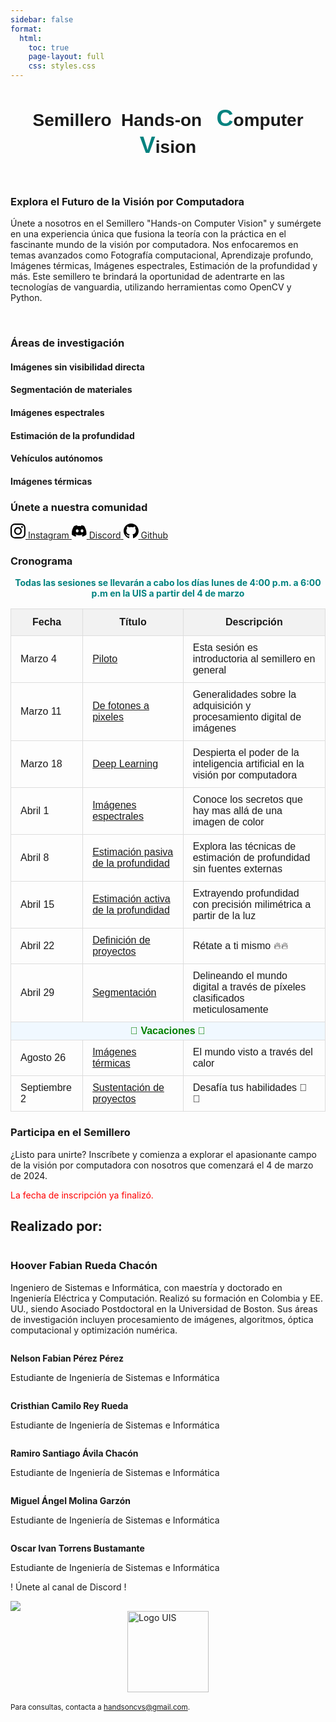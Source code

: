 ```yaml
---
sidebar: false
format:
  html:
    toc: true
    page-layout: full
    css: styles.css
---
```


```{=html}
<div style="text-align: center;">
   <h1 style="font-family:  'Reem Kufi Ink' ,sans-serif;">
         Semillero&nbsp;&nbsp;Hands-on&nbsp;&nbsp; <span style="color: #00827F;font-size: calc(1.8rem + 0.9vw);">C</span>omputer <span style="color: #00827F;font-size: calc(1.8rem + 0.9vw);">V</span>ision
    </h1>
</div>
<section class="imagecarousel">
      <img src="/images/lidar.webp" alt="" />   
      <img src="/images/thermal.jpg" alt="" />
      <img src="/images/spectral.png" alt="" />    
      <img src="/images/material.png" alt="" />
      <img src="/images/mobile.jpg" alt="" />
</section>

<main>
<section class="join">
    <h3>Explora el Futuro de la Visión por Computadora</h3>
    <p>
        Únete a nosotros en el Semillero "Hands-on Computer Vision" y sumérgete en una experiencia única que fusiona la teoría con la práctica en el fascinante mundo de la visión por computadora. Nos enfocaremos en temas avanzados como Fotografía computacional, Aprendizaje profundo, Imágenes térmicas, Imágenes espectrales, Estimación de la profundidad y más. Este semillero te brindará la oportunidad de adentrarte en las tecnologías de vanguardia, utilizando herramientas como OpenCV y Python.
    </p>
    <br>
</section>

 <section class="research-areas">
  <h3>Áreas de investigación</h3>
  <div class="grid-container">
    <div class="card card1">
      <div class="card-content">
        <h4>Imágenes sin visibilidad directa</h4>
      </div>
    </div>
    <div class="card card2">
      <div class="card-content">
        <h4>Segmentación de materiales</h4>
      </div>
    </div>
    <div class="card card3">
      <div class="card-content">
        <h4>Imágenes espectrales</h4>
      </div>
    </div>
    <div class="card card4">
      <div class="card-content">
        <h4>Estimación de la profundidad</h4>
      </div>
    </div>
    <div class="card card5">
      <div class="card-content">
        <h4>Vehículos autónomos</h4>
      </div>
    </div>
    <div class="card card6">
      <div class="card-content">
        <h4>Imágenes térmicas</h4>
      </div>
    </div>
  </div>
</section>
<section class="social-media-section">
<h3>Únete a nuestra comunidad</h3>
<div class="social-links">
		 <a id="instagram" href="https://www.instagram.com/handsoncv/" target="_blank" class="social-btn flex-center">
        <svg viewBox="0 0 24 24" height="24" width="24" xmlns="http://www.w3.org/2000/svg"><path d="M12 2.163c3.204 0 3.584.012 4.849.07 1.366.062 2.633.334 3.608 1.309.975.975 1.247 2.242 1.309 3.608.058 1.265.069 1.645.069 4.849s-.011 3.584-.069 4.849c-.062 1.366-.334 2.633-1.309 3.608-.975.975-2.242 1.247-3.608 1.309-1.265.058-1.645.069-4.849.069s-3.584-.011-4.849-.069c-1.366-.062-2.633-.334-3.608-1.309-.975-.975-1.247-2.242-1.309-3.608-.058-1.265-.069-1.645-.069-4.849s.011-3.584.069-4.849c.062-1.366.334-2.633 1.309-3.608.975-.975 2.242-1.247 3.608-1.309 1.265-.058 1.645-.069 4.849-.069m0-2.163c-3.257 0-3.67.012-4.947.07-1.905.086-3.654.796-4.906 2.049-1.252 1.252-1.963 3.001-2.049 4.906-.058 1.277-.07 1.69-.07 4.947s.012 3.67.07 4.947c.086 1.905.796 3.654 2.049 4.906 1.252 1.252 3.001 1.963 4.906 2.049 1.277.058 1.69.07 4.947.07s3.67-.012 4.947-.07c1.905-.086 3.654-.796 4.906-2.049 1.252-1.252 1.963-3.001 2.049-4.906.058-1.277.07-1.69.07-4.947s-.012-3.67-.07-4.947c-.086-1.905-.796-3.654-2.049-4.906-1.252-1.252-3.001-1.963-4.906-2.049-1.277-.058-1.69-.07-4.947-.07zm0 5.838c-3.381 0-6.126 2.745-6.126 6.126s2.745 6.126 6.126 6.126 6.126-2.745 6.126-6.126-2.745-6.126-6.126-6.126zm0 10.126c-2.21 0-4-1.79-4-4s1.79-4 4-4 4 1.79 4 4-1.79 4-4 4zm6.406-11.845c-.796 0-1.44.645-1.44 1.44s.645 1.44 1.44 1.44 1.44-.645 1.44-1.44-.645-1.44-1.44-1.44z"/></svg>
        <span>Instagram</span>
    </a>

    <a id="discord" href="https://discord.gg/scgwtA9f4E" target="_blank" class="social-btn flex-center">
        <svg viewBox="0 0 24 24" height="24" width="24" xmlns="http://www.w3.org/2000/svg"><path d="M20.317 4.369a19.791 19.791 0 00-4.885-1.515.074.074 0 00-.079.037c-.211.375-.444.864-.61 1.251-1.844-.278-3.68-.278-5.486 0-.173-.404-.42-.902-.63-1.277a.077.077 0 00-.078-.037 19.736 19.736 0 00-4.886 1.515.07.07 0 00-.033.027c-3.08 4.6-3.922 9.086-3.503 13.516a.081.081 0 00.031.055 19.969 19.969 0 005.988 3.06.073.073 0 00.079-.028c.462-.633.873-1.3 1.226-2.002a.076.076 0 00-.041-.107 12.39 12.39 0 01-1.773-.832.078.078 0 01-.008-.13c.119-.089.238-.178.353-.268a.073.073 0 01.075-.01c3.717 1.676 7.735 1.676 11.397 0a.073.073 0 01.077.009c.115.09.234.18.353.268a.078.078 0 01-.006.13 12.298 12.298 0 01-1.774.832.075.075 0 00-.04.107c.36.701.772 1.368 1.229 2.002a.075.075 0 00.079.028 19.93 19.93 0 005.989-3.06.077.077 0 00.031-.055c.499-5.087-.768-9.545-3.51-13.543a.064.064 0 00-.032-.025zm-11.533 9.787c-1.18 0-2.153-1.083-2.153-2.419 0-1.337.956-2.421 2.153-2.421 1.196 0 2.166 1.093 2.153 2.42 0 1.337-.956 2.42-2.153 2.42zm7.689 0c-1.18 0-2.153-1.083-2.153-2.419 0-1.337.956-2.421 2.153-2.421 1.197 0 2.167 1.093 2.153 2.42 0 1.337-.956 2.42-2.153 2.42z"/></svg>
        <span>Discord</span>
    </a>

    <a id="github" href="https://github.com/semilleroCV" target="_blank" class="social-btn flex-center">
        <svg viewBox="0 0 24 24" height="24" width="24" xmlns="http://www.w3.org/2000/svg"><path d="M12 0c-6.626 0-12 5.373-12 12 0 5.302 3.438 9.8 8.207 11.387.599.111.793-.261.793-.577v-2.234c-3.338.726-4.033-1.416-4.033-1.416-.546-1.387-1.333-1.756-1.333-1.756-1.089-.745.083-.729.083-.729 1.205.084 1.839 1.237 1.839 1.237 1.07 1.834 2.807 1.304 3.492.997.107-.775.418-1.305.762-1.604-2.665-.305-5.467-1.334-5.467-5.931 0-1.311.469-2.381 1.236-3.221-.124-.303-.535-1.524.117-3.176 0 0 1.008-.322 3.301 1.23.957-.266 1.983-.399 3.003-.404 1.02.005 2.047.138 3.006.404 2.291-1.552 3.297-1.23 3.297-1.23.653 1.653.242 2.874.118 3.176.77.84 1.235 1.911 1.235 3.221 0 4.609-2.807 5.624-5.479 5.921.43.372.823 1.102.823 2.222v3.293c0 .319.192.694.801.576 4.765-1.589 8.199-6.086 8.199-11.386 0-6.627-5.373-12-12-12z"></path></svg>
        <span>Github</span>
    </a>
</div>
</section>

<section class="upcoming-sessions">
    <h3>Cronograma</h3>
    <p style="text-align: center; color: #00827F;font-weight: bold">Todas las sesiones se llevarán a cabo los días lunes de 4:00 p.m. a 6:00 p.m en la UIS a partir del 4 de marzo</p>
    <table style="width: 100%; border-collapse: collapse; font-family: Arial, sans-serif;">
        <thead>
            <tr style="background-color: #f2f2f2;">
                <th style="padding: 12px 15px; border: 1px solid #ddd;">Fecha</th>
                <th style="padding: 12px 15px; border: 1px solid #ddd;">Título</th>
                <th style="padding: 12px 15px; border: 1px solid #ddd;">Descripción</th>
            </tr>
        </thead>
        <tbody>
            <tr style="transition: background-color 0.3s ease;">
                <td style="padding: 10px 15px; border: 1px solid #ddd;">Marzo 4</td>
                <td style="padding: 10px 15px; border: 1px solid #ddd;"><a href="Sesiones/sesion1.html">Piloto</a></td>
                <td style="padding: 10px 15px; border: 1px solid #ddd;">Esta sesión es introductoria al semillero en general </td>
            </tr>
            <tr style="transition: background-color 0.3s ease;">
                <td style="padding: 10px 15px; border: 1px solid #ddd;">Marzo 11</td>
                <td style="padding: 10px 15px; border: 1px solid #ddd;"><a href="Sesiones/sesion2.html">De fotones a pixeles</a></td>
                <td style="padding: 10px 15px; border: 1px solid #ddd;">Generalidades sobre la adquisición y procesamiento digital de imágenes</td>
            </tr>
            <tr style="transition: background-color 0.3s ease;">
                <td style="padding: 10px 15px; border: 1px solid #ddd;">Marzo 18</td>
                <td style="padding: 10px 15px; border: 1px solid #ddd;"><a href="Sesiones/sesion3.html">Deep Learning</a></td>
                <td style="padding: 10px 15px; border: 1px solid #ddd;">Despierta el poder de la inteligencia artificial en la visión por computadora</td>
            </tr>
            <tr style="transition: background-color 0.3s ease;">
                <td style="padding: 10px 15px; border: 1px solid #ddd;">Abril 1</td>
                <td style="padding: 10px 15px; border: 1px solid #ddd;"><a href="Sesiones/sesion4.html">Imágenes espectrales</a></td>
                <td style="padding: 10px 15px; border: 1px solid #ddd;">Conoce los secretos que hay mas allá de una imagen de color</td>
            </tr>
            <tr style="transition: background-color 0.3s ease;">
                <td style="padding: 10px 15px; border: 1px solid #ddd;">Abril 8</td>
                <td style="padding: 10px 15px; border: 1px solid #ddd;"><a href="Sesiones/sesion5.html">Estimación pasiva de la profundidad</a></td>
                <td style="padding: 10px 15px; border: 1px solid #ddd;">Explora las técnicas de estimación  de profundidad sin fuentes externas</td>
            </tr>
            <tr style="transition: background-color 0.3s ease;">
                <td style="padding: 10px 15px; border: 1px solid #ddd;">Abril 15</td>
                <td style="padding: 10px 15px; border: 1px solid #ddd;"><a href="Sesiones/sesion6.html">Estimación activa de la profundidad</a></td>
                <td style="padding: 10px 15px; border: 1px solid #ddd;">Extrayendo profundidad con precisión milimétrica a partir de la luz</td>
            </tr>
            <tr style="transition: background-color 0.3s ease;">
                <td style="padding: 10px 15px; border: 1px solid #ddd;">Abril 22</td>
                <td style="padding: 10px 15px; border: 1px solid #ddd;"><a href="Sesiones/sesion10.html">Definición de proyectos</a></td>
                <td style="padding: 10px 15px; border: 1px solid #ddd;">Rétate a ti mismo 🔥🔥</td>
            </tr>
            <tr style="transition: background-color 0.3s ease;">
                <td style="padding: 10px 15px; border: 1px solid #ddd;">Abril 29</td>
                <td style="padding: 10px 15px; border: 1px solid #ddd;"><a href="Sesiones/sesion7.html">Segmentación</a></td>
                <td style="padding: 10px 15px; border: 1px solid #ddd;">Delineando el mundo digital a través de píxeles clasificados meticulosamente</td>
            </tr>
            <!-- New vacation row -->
            <tr style="background-color: #f0f8ff; transition: background-color 0.3s ease;">
                <td colspan="3" style="padding: 5px; border: 1px solid #ddd; text-align: center; font-weight: bold; color: green;">
                    <span style="font-size: 0,9em;">🌴 Vacaciones 🌴</span><br>
                </td>
            </tr>
            <tr style="transition: background-color 0.3s ease;">
                <td style="padding: 10px 15px; border: 1px solid #ddd;">Agosto 26</td>
                <td style="padding: 10px 15px; border: 1px solid #ddd;"><a href="Sesiones/sesion8.html">Imágenes térmicas</a></td>
                <td style="padding: 10px 15px; border: 1px solid #ddd;">El mundo visto a través del calor</td>
            </tr>
            <tr style="transition: background-color 0.3s ease;">
                <td style="padding: 10px 15px; border: 1px solid #ddd;">Septiembre 2</td>
                <td style="padding: 10px 15px; border: 1px solid #ddd;"><a href="Sesiones/sesion10.html">Sustentación de proyectos</a></td>
                <td style="padding: 10px 15px; border: 1px solid #ddd;">Desafía tus habilidades 🚀 🚀 </td>
            </tr>
        </tbody>
    </table>
</section>
<section class="join">
    <h3>Participa en el Semillero</h3>
    <p>
        ¿Listo para unirte? Inscríbete y comienza a explorar el apasionante campo de la visión por computadora con nosotros que comenzará el 4 de marzo de 2024.
    </p>
    <!-- Fecha límite de inscripción eliminada 
    <p style="color: red" class="deadline">Fecha límite de inscripción: 1 de Marzo de 2024</p> -->
    <!-- Botón de inscripción eliminado 
    <a class="button" href="https://tally.so/r/nrArkL">Inscribirse Ahora</a> -->
    <p style="color: red" class="deadline">La fecha de inscripción ya finalizó.</p>
</section>
<h2>Realizado por:</h2>
<section class="professor-section">
    <img src="/images/profesor.png" alt="" class="professor-image">
    <section class="professor-description">
        <h3>Hoover Fabian Rueda Chacón</h3>
        <p>
            Ingeniero de Sistemas e Informática, con maestría y doctorado en Ingeniería Eléctrica y Computación. Realizó su formación en Colombia y EE. UU., siendo Asociado Postdoctoral en la Universidad de Boston. Sus áreas de investigación incluyen procesamiento de imágenes, algoritmos, óptica computacional y optimización numérica.
        </p>
    </section>
</section>
<section class="student-section">
    <section class="student-container">
        <img src="/images/fabian.png" alt="" class="student-image">
        <section class="student-description">
            <p class="student"><b>Nelson Fabian Pérez Pérez</b></p>
            <p>Estudiante de Ingeniería de Sistemas e Informática</p>
        </section>
    </section>
    <section class="student-container">
        <img src="/images/cristian.jpg" alt="" class="student-image">
        <section class="student-description">
            <p class="student"><b>Cristhian Camilo Rey Rueda</b></p>
            <p>Estudiante de Ingeniería de Sistemas e Informática</p>
        </section>
    </section>
    <section class="student-container">
        <img src="/images/ramiro.jpeg" alt="" class="student-image">
        <section class="student-description">
            <p class="student"><b>Ramiro Santiago Ávila Chacón</b></p>
            <p>Estudiante de Ingeniería de Sistemas e Informática</p>
        </section>
    </section>
    <section class="student-container">
        <img src="/images/miguel.png" alt="" class="student-image">
        <section class="student-description">
            <p class="student"><b>Miguel Ángel Molina Garzón</b></p>
            <p>Estudiante de Ingeniería de Sistemas e Informática</p>
        </section>
    </section>
    <section class="student-container">
        <img src="/images/oscar.jpg" alt="" class="student-image">
        <section class="student-description">
            <p class="student"><b>Oscar Ivan Torrens Bustamante</b></p>
            <p>Estudiante de Ingeniería de Sistemas e Informática</p>
        </section>
    </section>
    <section >
        <p class="modalButton">! Únete al canal de Discord !</p>
        <div class="triangleIcon"></div>
        <a class="fixedButton" href="https://discord.gg/MkCpdsHZzJ" target="_blank">
         <img class="roundedFixedBtn" src="/images/discord.png"></img>
        </a>
    </section>
</section>

</main>
<footer>
   <img src="uis.png" alt="Logo UIS" style="width: 130px; display: block; margin-left: auto; margin-right: auto;">
    <br>
    <small>Para consultas, contacta a <a target="_blank" href="https://mail.google.com/mail/u/0/?view=cm&fs=1&to=Handsoncvs@gmail.com">handsoncvs@gmail.com</a>.</small>
</footer>
```